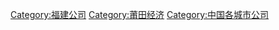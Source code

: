 [[Category:福建公司|Category:福建公司]]
[[Category:莆田经济|Category:莆田经济]]
[[Category:中国各城市公司|Category:中国各城市公司]]